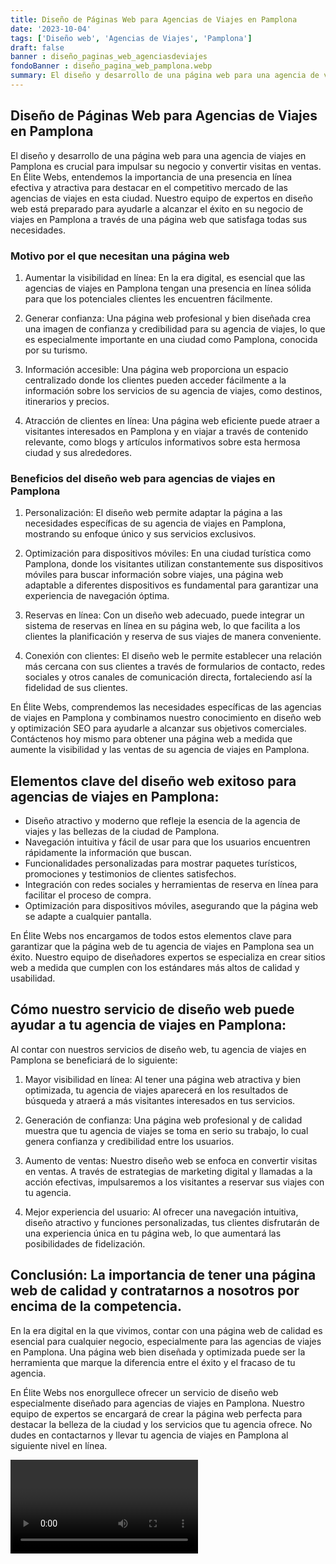```yaml
---
title: Diseño de Páginas Web para Agencias de Viajes en Pamplona
date: '2023-10-04'
tags: ['Diseño web', 'Agencias de Viajes', 'Pamplona']
draft: false
banner : diseño_paginas_web_agenciasdeviajes
fondoBanner : diseño_pagina_web_pamplona.webp
summary: El diseño y desarrollo de una página web para una agencia de viajes en Pamplona es crucial para impulsar su negocio y convertir visitas en ventas. En Élite Webs, entendemos la importancia de una presencia en línea efectiva y atractiva para destacar en el competitivo mercado de las agencias de viajes en esta ciudad. Nuestro equipo de expertos en diseño web está preparado para ayudarle a alcanzar el éxito en su negocio de viajes en Pamplona a través de una página web que satisfaga todas sus necesidades.
---
```


## Diseño de Páginas Web para Agencias de Viajes en Pamplona

El diseño y desarrollo de una página web para una agencia de viajes en Pamplona es crucial para impulsar su negocio y convertir visitas en ventas. En Élite Webs, entendemos la importancia de una presencia en línea efectiva y atractiva para destacar en el competitivo mercado de las agencias de viajes en esta ciudad. Nuestro equipo de expertos en diseño web está preparado para ayudarle a alcanzar el éxito en su negocio de viajes en Pamplona a través de una página web que satisfaga todas sus necesidades.

### Motivo por el que necesitan una página web

1. Aumentar la visibilidad en línea: En la era digital, es esencial que las agencias de viajes en Pamplona tengan una presencia en línea sólida para que los potenciales clientes les encuentren fácilmente.

2. Generar confianza: Una página web profesional y bien diseñada crea una imagen de confianza y credibilidad para su agencia de viajes, lo que es especialmente importante en una ciudad como Pamplona, conocida por su turismo.

3. Información accesible: Una página web proporciona un espacio centralizado donde los clientes pueden acceder fácilmente a la información sobre los servicios de su agencia de viajes, como destinos, itinerarios y precios.

4. Atracción de clientes en línea: Una página web eficiente puede atraer a visitantes interesados ​​en Pamplona y en viajar a través de contenido relevante, como blogs y artículos informativos sobre esta hermosa ciudad y sus alrededores.

### Beneficios del diseño web para agencias de viajes en Pamplona

1. Personalización: El diseño web permite adaptar la página a las necesidades específicas de su agencia de viajes en Pamplona, mostrando su enfoque único y sus servicios exclusivos.

2. Optimización para dispositivos móviles: En una ciudad turística como Pamplona, donde los visitantes utilizan constantemente sus dispositivos móviles para buscar información sobre viajes, una página web adaptable a diferentes dispositivos es fundamental para garantizar una experiencia de navegación óptima.

3. Reservas en línea: Con un diseño web adecuado, puede integrar un sistema de reservas en línea en su página web, lo que facilita a los clientes la planificación y reserva de sus viajes de manera conveniente.

4. Conexión con clientes: El diseño web le permite establecer una relación más cercana con sus clientes a través de formularios de contacto, redes sociales y otros canales de comunicación directa, fortaleciendo así la fidelidad de sus clientes.

En Élite Webs, comprendemos las necesidades específicas de las agencias de viajes en Pamplona y combinamos nuestro conocimiento en diseño web y optimización SEO para ayudarle a alcanzar sus objetivos comerciales. Contáctenos hoy mismo para obtener una página web a medida que aumente la visibilidad y las ventas de su agencia de viajes en Pamplona.

<GifSeo />

<Cta />

## Elementos clave del diseño web exitoso para agencias de viajes en Pamplona:

- Diseño atractivo y moderno que refleje la esencia de la agencia de viajes y las bellezas de la ciudad de Pamplona.
- Navegación intuitiva y fácil de usar para que los usuarios encuentren rápidamente la información que buscan.
- Funcionalidades personalizadas para mostrar paquetes turísticos, promociones y testimonios de clientes satisfechos.
- Integración con redes sociales y herramientas de reserva en línea para facilitar el proceso de compra.
- Optimización para dispositivos móviles, asegurando que la página web se adapte a cualquier pantalla.

En Élite Webs nos encargamos de todos estos elementos clave para garantizar que la página web de tu agencia de viajes en Pamplona sea un éxito. Nuestro equipo de diseñadores expertos se especializa en crear sitios web a medida que cumplen con los estándares más altos de calidad y usabilidad.

## Cómo nuestro servicio de diseño web puede ayudar a tu agencia de viajes en Pamplona:

Al contar con nuestros servicios de diseño web, tu agencia de viajes en Pamplona se beneficiará de lo siguiente:

1. Mayor visibilidad en línea: Al tener una página web atractiva y bien optimizada, tu agencia de viajes aparecerá en los resultados de búsqueda y atraerá a más visitantes interesados en tus servicios.

2. Generación de confianza: Una página web profesional y de calidad muestra que tu agencia de viajes se toma en serio su trabajo, lo cual genera confianza y credibilidad entre los usuarios.

3. Aumento de ventas: Nuestro diseño web se enfoca en convertir visitas en ventas. A través de estrategias de marketing digital y llamadas a la acción efectivas, impulsaremos a los visitantes a reservar sus viajes con tu agencia.

4. Mejor experiencia del usuario: Al ofrecer una navegación intuitiva, diseño atractivo y funciones personalizadas, tus clientes disfrutarán de una experiencia única en tu página web, lo que aumentará las posibilidades de fidelización.

## Conclusión: La importancia de tener una página web de calidad y contratarnos a nosotros por encima de la competencia.

En la era digital en la que vivimos, contar con una página web de calidad es esencial para cualquier negocio, especialmente para las agencias de viajes en Pamplona. Una página web bien diseñada y optimizada puede ser la herramienta que marque la diferencia entre el éxito y el fracaso de tu agencia.

En Élite Webs nos enorgullece ofrecer un servicio de diseño web especialmente diseñado para agencias de viajes en Pamplona. Nuestro equipo de expertos se encargará de crear la página web perfecta para destacar la belleza de la ciudad y los servicios que tu agencia ofrece. No dudes en contactarnos y llevar tu agencia de viajes en Pamplona al siguiente nivel en línea.

<Video />

<CtaBot job='Agencias de Viajes' city='Pamplona'/>

<Gmaps query='Pamplona+españa+maps' />